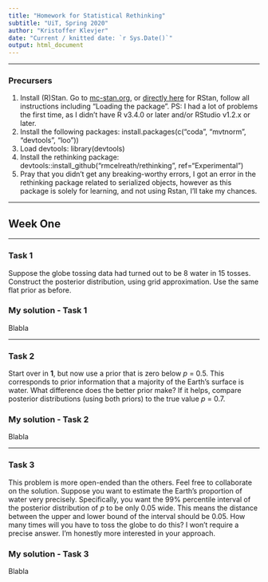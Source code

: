 ```yaml
---
title: "Homework for Statistical Rethinking"
subtitle: "UiT, Spring 2020"
author: "Kristoffer Klevjer"
date: "Current / knitted date: `r Sys.Date()`"
output: html_document
---
```

***
### Precursers
1) Install (R)Stan. Go to [mc-stan.org](mc-stan.org), or [directly here](https://github.com/stan-dev/rstan/wiki/RStan-Getting-Started) for RStan, follow all instructions including "Loading the package". PS: I had a lot of problems the first time, as I didn't have R v3.4.0 or later and/or RStudio v1.2.x or later.
2) Install the following packages: install.packages(c("coda", "mvtnorm", "devtools", "loo"))
3) Load devtools: library(devtools)
4) Install the rethinking package: devtools::install_github("rmcelreath/rethinking", ref="Experimental")
5) Pray that you didn't get any breaking-worthy errors, I got an error in the rethinking package related to serialized objects, however as this package is solely for learning, and not using Rstan, I'll take my chances.


***
## Week One

***
### Task 1
Suppose the globe tossing data had turned out to be 8 water in 15 tosses. Construct the posterior distribution, using grid approximation. Use the same flat prior as before.

### My solution - Task 1
Blabla

***
### Task 2
Start over in **1**, but now use a prior that is zero below _p_ = 0.5. This corresponds to prior information that a majority of the Earth's surface is water. What difference does the better prior make? If it helps, compare posterior distributions (using both priors) to the true value _p_ = 0.7.

### My solution - Task 2
Blabla

***
### Task 3
This problem is more open-ended than the others. Feel free to collaborate on the solution. Suppose you want to estimate the Earth's proportion of water very precisely. Specifically, you want the 99% percentile interval of the posterior distribution of _p_ to be only 0.05 wide. This means the distance between the upper and lower bound of the interval should be 0.05. How many times will you have to toss the globe to do this? I won't require a precise answer. I'm honestly more interested in your approach.

### My solution - Task 3
Blabla